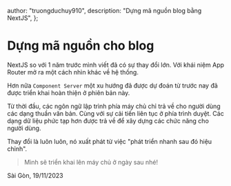 
  author: "truongduchuy910",
  description: "Dựng mã nguồn blog bằng NextJS",
};

# Dựng mã nguồn cho blog

NextJS so với 1 năm trước mình viết đã có sự thay đổi lớn. Với khái niệm App Router mở ra một cách nhìn khác về hệ thống.

Hơn nữa `Component Server` một xu hướng đã được dự đoán từ trước nay đã được triển khai hoàn thiện ở phiên bản này.

Từ thời đầu, các ngôn ngữ lập trình phía máy chủ chỉ trả về cho người dùng các dạng thuần văn bản. Cùng với sự cải tiến liên tục ở phía trình duyệt. Các dạng dữ liệu phức tạp hơn được trả về để xây dựng các chức năng cho người dùng.

Thay đổi là luôn luôn, nó xuất phát từ việc "phát triển nhanh sau đó hiệu chỉnh".

> Mình sẽ triển khai lên máy chủ ở ngày sau nhé!

<By>Sài Gòn, 19/11/2023</By>

